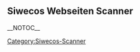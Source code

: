 == Siwecos Webseiten Scanner ==

{{:TLS_Scanner/DE}}


{{:DOMXSS_Scanner/DE}}


{{:Header_Scanner/DE}}


{{:Info_Leak_Scanner/DE}}


{{:Initiative-S_Scanner/DE}}


[[Category:Siwecos-Scanner]]


__NOTOC__
